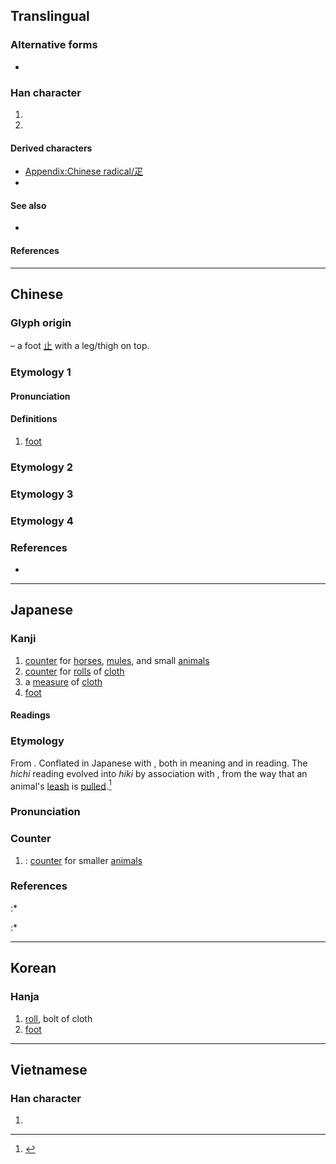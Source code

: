 {{also|匹|正|辵|𤴔}}
{{character info}}
{{character info|⽦}}
==Translingual==
{{stroke order|type=animate}}
{{stroke order|type=alternative}}

===Alternative forms===
* {{l|mul|𤴔}} {{qualifier|component form on the left}}

===Han character===
{{Han char|rn=103|rad=疋|as=00|sn=5|four=17801|canj=NYO|ids=⿱乛龰}}

# {{mul-kangxi radical-def}}
# {{mul-shuowen radical-def|41}}

====Derived characters====
* [[Appendix:Chinese radical/疋]]
* {{l|mul|[[𠰊]], [[𡛫]], [[𢪵]], [[𣳟]], [[𣐌]], [[𪸢]], [[𤕟]], [[㺼]], [[𦙬]], [[𤱐]], [[𥿇]], [[𮘇]], [[䝪]], [[𩰠]], [[𧠣]], [[𡶕]], [[𣆁]], [[胥]], [[㿿]], [[蛋]], [[楚]], [[㚄]]}}

====See also====
* {{l|mul|[[𢭀]], [[㳬]], [[旋]], [[𣒀]], [[琁]], [[𦛔]], [[𦀢]], [[𦩂]], [[蜁]], [[𨁁]], [[𫒡]]([[𫓷]]), [[颴]]([[𬱽]])}} <!-- Characters derived from 𭻾 in [[Appendix:Chinese radical/疋]] -->

====References====
{{Han ref|kx=0767.160|dkj=21994|dj=1177.180|hdz=42749.010|uh=758B}}

----

==Chinese==

===Glyph origin===
{{Han etym}}
{{liushu|p}} – a foot [[止]] with a leg/thigh on top.

===Etymology 1===
{{zh-forms}}

====Pronunciation====
{{zh-pron
|m=shū
|c=so1
|h=pfs=
|mn=su
|w=
|mc=1+2
|oc=y
|cat=
}}

====Definitions====
{{zh-hanzi}}

# [[foot]]

===Etymology 2===
{{zh-see|匹|v}}

===Etymology 3===
{{zh-see|雅|v}}

===Etymology 4===
{{zh-see|正|v}}

===References===
* {{R:twedu|A02657}}

----

==Japanese==

===Kanji===
{{ja-kanji|grade=|rs=疋00}}

# [[counter]] for [[horse]]s, [[mule]]s, and small [[animal]]s
# [[counter]] for [[roll]]s of [[cloth]]
# a [[measure]] of [[cloth]]
# [[foot]] {{qualifier|rare}}

====Readings====
{{ja-readings
|goon=げ, しょ, ひち
|kanon=が, そ, ひつ
|kanyoon=ひき
|kun=あし-
}}

===Etymology===
{{ja-kanjitab|yomi=o|ひき}}
From {{der|ja|ltc|-|sort=ひき}} {{m|zh|疋|tr=srjo||foot; roll of cloth}}. Conflated in Japanese with {{cog|ltc|-}} {{m|zh|匹|tr=phjit||counter for horses and mules; counter for rolls of cloth}}, both in meaning and in reading. The ''hichi'' reading evolved into ''hiki'' by association with {{m|ja|引き|tr=hiki||pulling}}, from the way that an animal's [[leash]] is [[pull]]ed.<ref name="KDJ">{{R:Kokugo Dai Jiten}}</ref>

===Pronunciation===
{{ja-pron|yomi=kanyo|ひき}}

===Counter===
{{ja-pos|ひき|counter}}

# {{alternative form of|ja|sort=ひき|匹}}: [[counter]] for smaller [[animal]]s

===References===
<references/>
:* {{R:Daijirin}}
:* {{R:Daijisen}}

----

==Korean==

===Hanja===
{{ko-hanja|hangeul=[[필]], [[소]]|eumhun=|rv=pil, so|mr=p'il, so|y=phil, so}}

# [[roll]], bolt of cloth
# [[foot]]

----

==Vietnamese==

===Han character===
{{vi-readings|rs=疋00|reading=[[sất]], [[thất]], [[sơ]]}}

# {{rfdef|vi|sort=疋00}}

[[Category:CJKV radicals| ]]